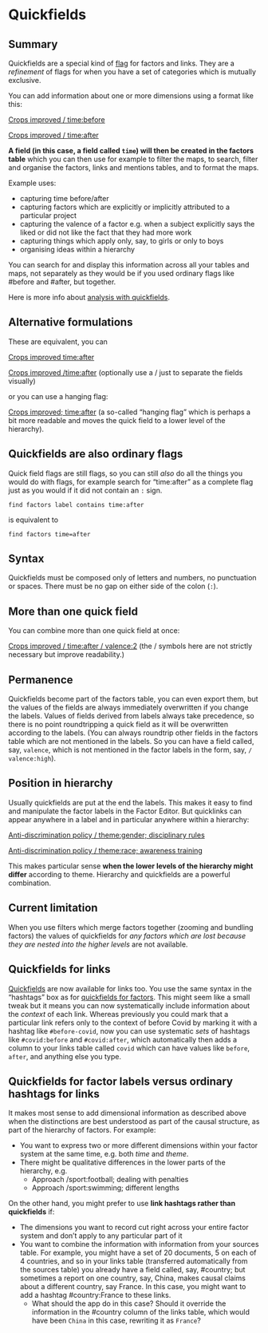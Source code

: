 # Quickfields{#xquickfields}

## Summary

Quickfields are a special kind of [flag](#xflag) for factors and links. They are a *refinement* of flags for when you have a set of categories which is mutually exclusive.

You can add information about one or more dimensions using a format like this:

<u>Crops improved / time:before</u>

<u>Crops improved / time:after</u>

**A field (in this case, a field called `time`) will then be created in the factors table** which you can then use for example to filter the maps, to search, filter and organise the factors, links and mentions tables, and to format the maps.

Example uses:

- capturing time before/after
- capturing factors which are explicitly or implicitly attributed to a particular project
- capturing the valence of a factor e.g. when a subject explicitly says the liked or did not like the fact that they had more work
- capturing things which apply only, say, to girls or only to boys
- organising ideas within a hierarchy

You can search for and display this information across all your tables and maps, not separately as they would be if you used ordinary flags like #before and #after, but together.

Here is more info about [analysis with quickfields](#xquickfields-analysis).


## Alternative formulations

These are equivalent, you can

<u>Crops improved time:after</u>

<u>Crops improved /time:after</u> (optionally use a / just to separate the fields visually)

or you can use a hanging flag:

<u>Crops improved; time:after</u> (a so-called "hanging flag" which is perhaps a bit more readable and moves the quick field to a lower level of the hierarchy).

## Quickfields are also ordinary flags

Quick field flags are still flags, so you can still *also* do all the things you would do with flags, for example search for "time:after" as a complete flag just as you would if it did not contain an `:` sign.

`find factors label contains time:after`

is equivalent to

`find factors time=after`

## Syntax

Quickfields must be composed only of letters and numbers, no punctuation or spaces. There must be no gap on either side of the colon (`:`).



## More than one quick field

You can combine more than one quick field at once:

<u>Crops improved / time:after / valence:2</u> (the / symbols here are not strictly necessary but improve readability.)

## Permanence

Quickfields become part of the factors table, you can even export them, but the values of the fields are always immediately overwritten if you change the labels. Values of fields derived from labels always take precedence, so there is no point roundtripping a quick field as it will be overwritten according to the labels. (You can always roundtrip other fields in the factors table which are not mentioned in the labels. So you can have a field called, say, `valence`, which is not mentioned in the factor labels in the form, say, `/ valence:high`).

## Position in hierarchy

Usually quickfields are put at the end the labels. This makes it easy to find and manipulate the factor labels in the Factor Editor. But quicklinks can appear anywhere in a label and in particular anywhere within a hierarchy:

<u>Anti-discrimination policy / theme:gender; disciplinary rules</u>

<u>Anti-discrimination policy / theme:race; awareness training</u>

This makes particular sense **when the lower levels of the hierarchy might differ** according to theme. Hierarchy and quickfields are a powerful combination.

## Current limitation

When you use filters which merge factors together (zooming and bundling factors) the values of quickfields for *any factors which are lost because they are nested into the higher levels* are not available.    

## Quickfields for links{#quickfields-for-links}

[Quickfields](#xquickfields) are now available for links too. You use the same syntax in the "hashtags" box as for [quickfields for factors](#xquickfields). This might seem like a small tweak but it means you can now systematically include information about the *context* of each link. Whereas previously you could mark that a particular link refers only to the context of before Covid by marking it with a hashtag like `#before-covid`, now you can use systematic *sets* of hashtags like `#covid:before` and  `#covid:after`, which automatically then adds a column to your links table called `covid` which can have values like `before`, `after`, and anything else you type.

## Quickfields for factor labels versus ordinary hashtags for links

It makes most sense to add dimensional information as described above when the distinctions are best understood as part of the causal structure, as part of the hierarchy of factors. For example:

- You want to express two or more different dimensions within your factor system at the same time, e.g. both *time* and *theme*. 
- There might be qualitative differences in the lower parts of the hierarchy, e.g.
  - Approach /sport:football; dealing with penalties
  - Approach /sport:swimming; different lengths 

On the other hand, you might prefer to use **link hashtags rather than quickfields** if: 

- The dimensions you want to record cut right across your entire factor system and don't apply to any particular part of it
- You want to combine the information with information from your sources table. For example, you might have a set of 20 documents, 5 on each of 4 countries, and so in your links table (transferred automatically from the sources table) you already have a field called, say, #country; but sometimes a report on one country, say, China, makes causal claims about a different country, say France. In this case, you might want to add a hashtag #country:France to these links. 
  - What should the app do in this case? Should it override the information in the #country column of the links table, which would have been `China` in this case, rewriting it as `France`?

